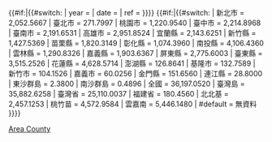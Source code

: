 {{#if:{{{TXT|}}}|{{#switch: {{{TXT|}}}
| year = <!--免填-->
| date = <!--免填-->
| ref = 
}}}}<!--填寫數據時請統一使用貨幣格式-->{{#if:{{{subdivision|}}}|{{#switch: {{{subdivision|}}}
<!--直轄市-->
| 新北市 = 2,052.5667
| 臺北市 = 271.7997
| 桃園市 = 1,220.9540
| 臺中市 = 2,214.8968
| 臺南市 = 2,191.6531
| 高雄市 = 2,951.8524
<!--臺灣省-->
| 宜蘭縣 = 2,143.6251
| 新竹縣 = 1,427.5369
| 苗栗縣 = 1,820.3149
| 彰化縣 = 1,074.3960
| 南投縣 = 4,106.4360
| 雲林縣 = 1,290.8326
| 嘉義縣 = 1,903.6367
| 屏東縣 = 2,775.6003
| 臺東縣 = 3,515.2526
| 花蓮縣 = 4,628.5714
| 澎湖縣 = 126.8641
<!--省轄市-->
| 基隆市 = 132.7589
| 新竹市 = 104.1526
| 嘉義市 = 60.0256
<!--福建省-->
| 金門縣 = 151.6560
| 連江縣 = 28.8000
<!--群島-->
| 東沙群島 = 2.3800
| 南沙群島 = 0.4896
<!--總計-->
| 全國 = 36,197.0520
| 臺灣島 = 35,882.6258
| 臺灣省 = 25,110.0037
| 福建省 = 180.4560
| 北北基 = 2,457.1253
| 桃竹苗 = 4,572.9584
| 雲嘉南 = 5,446.1480
| #default = 無資料
}}}}<noinclude>[[Category:中華民國資料模板|Area County]]{{Documentation}}</noinclude>